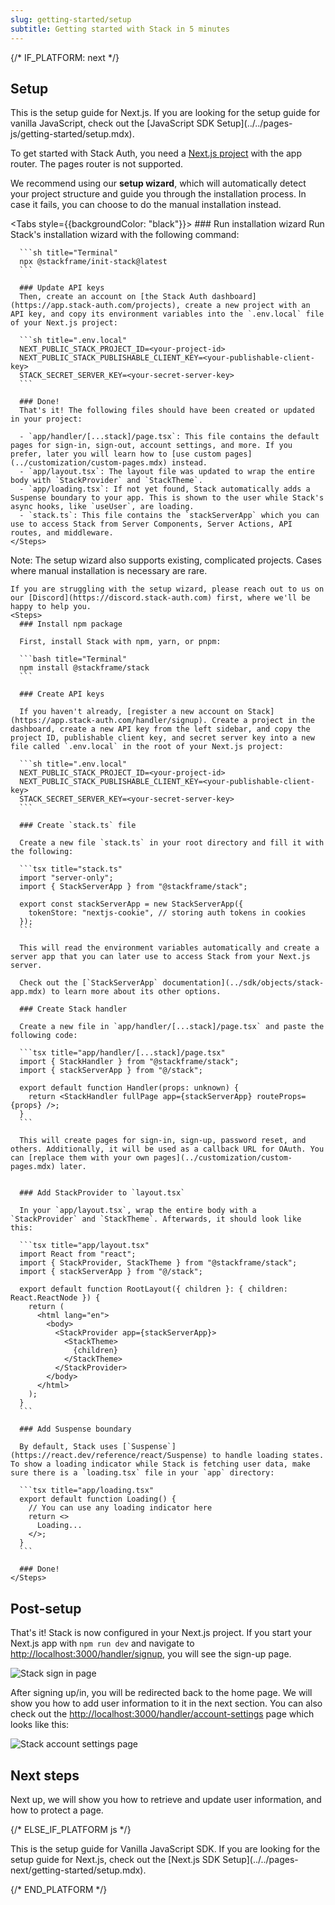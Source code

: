 ```yaml
---
slug: getting-started/setup
subtitle: Getting started with Stack in 5 minutes
---
```


{/* IF_PLATFORM: next */}
## Setup

<Info>
This is the setup guide for Next.js. If you are looking for the setup guide for vanilla JavaScript, check out the [JavaScript SDK Setup](../../pages-js/getting-started/setup.mdx).
</Info>

To get started with Stack Auth, you need a [Next.js project](https://nextjs.org/docs/getting-started/installation) with the app router. The pages router is not supported.

We recommend using our **setup wizard**, which will automatically detect your project structure and guide you through the installation process. In case it fails, you can choose to do the manual installation instead.

<Tabs style={{backgroundColor: "black"}}>
  <Tab title="Setup wizard (recommended)">
    <Steps>
      ### Run installation wizard
      Run Stack's installation wizard with the following command:

      ```sh title="Terminal"
      npx @stackframe/init-stack@latest
      ```

      ### Update API keys
      Then, create an account on [the Stack Auth dashboard](https://app.stack-auth.com/projects), create a new project with an API key, and copy its environment variables into the `.env.local` file of your Next.js project:

      ```sh title=".env.local"
      NEXT_PUBLIC_STACK_PROJECT_ID=<your-project-id>
      NEXT_PUBLIC_STACK_PUBLISHABLE_CLIENT_KEY=<your-publishable-client-key>
      STACK_SECRET_SERVER_KEY=<your-secret-server-key>
      ```

      ### Done!
      That's it! The following files should have been created or updated in your project:

      - `app/handler/[...stack]/page.tsx`: This file contains the default pages for sign-in, sign-out, account settings, and more. If you prefer, later you will learn how to [use custom pages](../customization/custom-pages.mdx) instead.
      - `app/layout.tsx`: The layout file was updated to wrap the entire body with `StackProvider` and `StackTheme`.
      - `app/loading.tsx`: If not yet found, Stack automatically adds a Suspense boundary to your app. This is shown to the user while Stack's async hooks, like `useUser`, are loading.
      - `stack.ts`: This file contains the `stackServerApp` which you can use to access Stack from Server Components, Server Actions, API routes, and middleware.
    </Steps>
  </Tab>
  <Tab title="Manual installation">
    Note: The setup wizard also supports existing, complicated projects. Cases where manual installation is necessary are rare.

    If you are struggling with the setup wizard, please reach out to us on our [Discord](https://discord.stack-auth.com) first, where we'll be happy to help you.
    <Steps>
      ### Install npm package

      First, install Stack with npm, yarn, or pnpm:

      ```bash title="Terminal"
      npm install @stackframe/stack
      ```

      ### Create API keys

      If you haven't already, [register a new account on Stack](https://app.stack-auth.com/handler/signup). Create a project in the dashboard, create a new API key from the left sidebar, and copy the project ID, publishable client key, and secret server key into a new file called `.env.local` in the root of your Next.js project:

      ```sh title=".env.local"
      NEXT_PUBLIC_STACK_PROJECT_ID=<your-project-id>
      NEXT_PUBLIC_STACK_PUBLISHABLE_CLIENT_KEY=<your-publishable-client-key>
      STACK_SECRET_SERVER_KEY=<your-secret-server-key>
      ```

      ### Create `stack.ts` file

      Create a new file `stack.ts` in your root directory and fill it with the following:
      
      ```tsx title="stack.ts"
      import "server-only";
      import { StackServerApp } from "@stackframe/stack";

      export const stackServerApp = new StackServerApp({
        tokenStore: "nextjs-cookie", // storing auth tokens in cookies
      });
      ```
    
      This will read the environment variables automatically and create a server app that you can later use to access Stack from your Next.js server.
      
      Check out the [`StackServerApp` documentation](../sdk/objects/stack-app.mdx) to learn more about its other options.

      ### Create Stack handler 
      
      Create a new file in `app/handler/[...stack]/page.tsx` and paste the following code: 

      ```tsx title="app/handler/[...stack]/page.tsx"
      import { StackHandler } from "@stackframe/stack";
      import { stackServerApp } from "@/stack";

      export default function Handler(props: unknown) {
        return <StackHandler fullPage app={stackServerApp} routeProps={props} />;
      }
      ```

      This will create pages for sign-in, sign-up, password reset, and others. Additionally, it will be used as a callback URL for OAuth. You can [replace them with your own pages](../customization/custom-pages.mdx) later.


      ### Add StackProvider to `layout.tsx`

      In your `app/layout.tsx`, wrap the entire body with a `StackProvider` and `StackTheme`. Afterwards, it should look like this:

      ```tsx title="app/layout.tsx"
      import React from "react";
      import { StackProvider, StackTheme } from "@stackframe/stack";
      import { stackServerApp } from "@/stack";

      export default function RootLayout({ children }: { children: React.ReactNode }) {
        return (
          <html lang="en">
            <body>
              <StackProvider app={stackServerApp}>
                <StackTheme>
                  {children}
                </StackTheme>
              </StackProvider>
            </body>
          </html>
        );
      }
      ```

      ### Add Suspense boundary

      By default, Stack uses [`Suspense`](https://react.dev/reference/react/Suspense) to handle loading states. To show a loading indicator while Stack is fetching user data, make sure there is a `loading.tsx` file in your `app` directory:

      ```tsx title="app/loading.tsx"
      export default function Loading() {
        // You can use any loading indicator here
        return <>
          Loading...
        </>;
      }
      ```

      ### Done!
    </Steps>
  </Tab>
</Tabs>

## Post-setup

That's it! Stack is now configured in your Next.js project. If you start your Next.js app with `npm run dev` and navigate to [http://localhost:3000/handler/signup](http://localhost:3000/handler/signup), you will see the sign-up page.

![Stack sign in page](../imgs/sign-in.png)

After signing up/in, you will be redirected back to the home page. We will show you how to add user information to it in the next section. You can also check out the [http://localhost:3000/handler/account-settings](http://localhost:3000/handler/account-settings) page which looks like this:

![Stack account settings page](../imgs/account-settings.png)



## Next steps

Next up, we will show you how to retrieve and update user information, and how to protect a page.

{/* ELSE_IF_PLATFORM js */}

<Info>
This is the setup guide for Vanilla JavaScript SDK. If you are looking for the setup guide for Next.js, check out the [Next.js SDK Setup](../../pages-next/getting-started/setup.mdx).
</Info>

{/* END_PLATFORM */}
